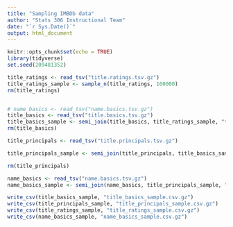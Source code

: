 ```yaml
---
title: "Sampling IMBDb data"
author: "Stats 306 Instructional Team"
date: "`r Sys.Date()`"
output: html_document
---
```


```r
knitr::opts_chunk$set(echo = TRUE)
library(tidyverse)
set.seed(209481352)
```


```r
title_ratings <- read_tsv("title.ratings.tsv.gz")
title_ratings_sample <- sample_n(title_ratings, 100000)
rm(title_ratings)
```

```r

```
```r
# name_basics <- read_tsv("name.basics.tsv.gz")
title_basics <- read_tsv("title.basics.tsv.gz")
title_basics_sample <- semi_join(title_basics, title_ratings_sample, "tconst")
rm(title_basics)
```


```r
title_principals <- read_tsv("title.principals.tsv.gz")
```


```r
title_principals_sample <- semi_join(title_principals, title_basics_sample, "tconst")
```

```r
rm(title_principals)
```


```r
name_basics <- read_tsv("name.basics.tsv.gz")
name_basics_sample <- semi_join(name_basics, title_principals_sample, "nconst")
```

```r
write_csv(title_basics_sample, "title_basics_sample.csv.gz")
write_csv(title_principals_sample, "title_principals_sample.csv.gz")
write_csv(title_ratings_sample, "title_ratings_sample.csv.gz")
write_csv(name_basics_sample, "name_basics_sample.csv.gz")

```


